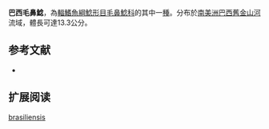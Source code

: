 {{Speciesbox
| name = 巴西毛鼻鯰
| image = 
| image_width = 
| status = NE
| status_system = IUCN3.1
| genus = Trichomycterus
| species = brasiliensis
| authority = [[Lütken|Lütken]], 1874
| synonyms = *''Trichomycterus brasiliensis tristis''<br /><small>Lütken, 1875</small>
*''Tridens brasiliensis''<br /><small>Lütken, 1874</small>
}}

'''巴西毛鼻鯰'''，為[[輻鰭魚綱|輻鰭魚綱]][[鯰形目|鯰形目]][[毛鼻鯰科|毛鼻鯰科]]的其中一[[種|種]]。分布於[[南美洲|南美洲]][[巴西|巴西]][[舊金山河|舊金山河]]流域，體長可達13.3公分。

==参考文献==
*{{FishBase_species|genus=Trichomycterus|species=brasiliensis|year=2011|month=12}}

== 扩展阅读 ==
{{refbegin}}
{{wikispecies-inline|Trichomycterus brasiliensis|巴西毛鼻鯰}}
{{refend}}
{{Taxonbar|from=Q3764519}}

[[Category:毛鼻鯰属|brasiliensis]]


{{鯰形目小作品}}